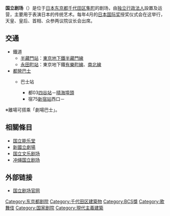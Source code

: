 {{Infobox venue
| name = 国立劇場
| image = National Theater Tokyo01bs3200.jpg
| image_caption = 国立剧场外观，左爲大剧场，右爲小剧场
| website = [http://www.ntj.jac.go.jp/kokuritsu/index.html 国立劇場]
}}
'''国立剧场'''（{{jpn|j=国立劇場|hg=こくりつげきじょう}}）是位于[[日本|日本]][[东京都|东京都]][[千代田区|千代田区]][[隼町_(東京都)|隼町]]的剧场，由[[独立行政法人|独立行政法人]]{{link-ja|日本藝術文化振興會|日本芸術文化振興会}}設置及运营，主要用于表演日本的传统艺术。每年4月的[[日本国际奖|日本国际奖]]授奖仪式会在这举行，天皇、皇后、首相、众参两议院议长会出席。

== 交通 ==
* 鐵道
** [[半藏門站|半藏門站]]：[[東京地下鐵|東京地下鐵]][[東京地下鐵半藏門線|半藏門線]]
** [[永田町站|永田町站]]：東京地下鐵[[東京地下鐵有樂町線|有樂町線]]、[[東京地下鐵南北線|南北線]]
* [[都營巴士|都營巴士]]
** {{link-ja|三宅坂|三宅坂}}巴士站
***都03[[四谷站|四谷站]]－[[晴海埠頭|晴海埠頭]]
***宿75[[新宿站|新宿站]]西口－{{link-ja|三宅坂|三宅坂}}
※離場可搭乘「劇場巴士」。

== 相關條目 ==
*[[国立能乐堂|国立能乐堂]]
*[[新國立劇場|新國立劇場]]
*[[国立文乐剧场|国立文乐剧场]]
*[[冲绳国立剧场|冲绳国立剧场]]

== 外部链接 ==
{{Commonscat|National Theatre of Japan}}
*[http://www.ntj.jac.go.jp/kokuritsu.html 国立剧场官网]{{Wayback|url=http://www.ntj.jac.go.jp/kokuritsu.html |date=20110902160359 }}

{{coord|35|40|53|N|139|44|35|E|type:landmark|display=title}}
{{DEFAULTSORT:Kokuritsugekijo}}
[[Category:东京都剧院|Category:东京都剧院]]
[[Category:千代田区建築物|Category:千代田区建築物]]
[[Category:BCS獎|Category:BCS獎]]
[[Category:歌舞伎|Category:歌舞伎]]
[[Category:国家剧院|Category:国家剧院]]
[[Category:現代主義建築|Category:現代主義建築]]